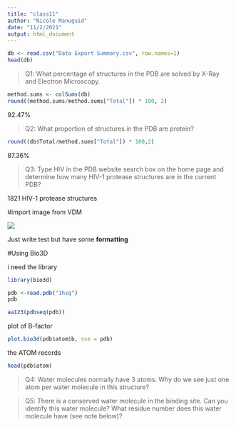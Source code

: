 ```yaml
---
title: "class11"
author: "Nicole Manuguid"
date: "11/2/2021"
output: html_document
---
```


```r
db <- read.csv("Data Export Summary.csv", row.names=1)
head(db)
```

>Q1: What percentage of structures in the PDB are solved by X-Ray and Electron Microscopy.

```r
method.sums <- colSums(db)
round((method.sums/method.sums["Total"]) * 100, 2)
```

92.47%

>Q2: What proportion of structures in the PDB are protein?

```r
round((db$Total/method.sums["Total"]) * 100,2)

```
87.36%

>Q3: Type HIV in the PDB website search box on the home page and determine how many HIV-1 protease structures are in the current PDB?

1821 HIV-1 protease structures 

#import image from VDM

![](myimage.png)

Just write test but have some **formatting**

#Using Bio3D

i need the library
```r
library(bio3d)

pdb <-read.pdb("1hsg")
pdb
```

```r
aa123(pdbseq(pdb))
```

plot of B-factor
```r
plot.bio3d(pdb$atom$b, sse = pdb)
```

the ATOM records

```r
head(pdb$atom)
```


>Q4: Water molecules normally have 3 atoms. Why do we see just one atom per water molecule in this structure?

>Q5: There is a conserved water molecule in the binding site. Can you identify this water molecule? What residue number does this water molecule have (see note below)?
